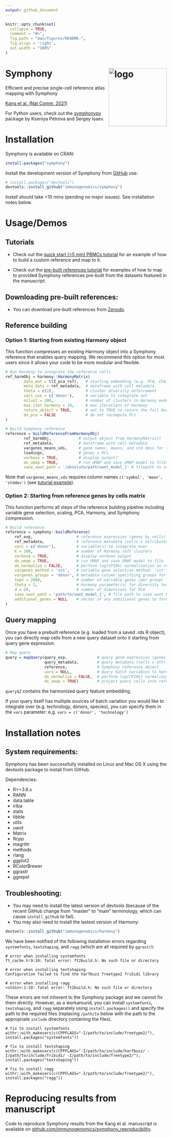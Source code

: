 ```yaml
---
output: github_document
---
```


<!-- README.md is generated from README.Rmd. Please edit that file -->

```r
knitr::opts_chunk$set(
  collapse = TRUE,
  comment = "#>",
  fig.path = "man/figures/README-",
  fig.align = 'right',
  out.width = "100%"
)
```

# Symphony <img src="man/figures/symphony_logo.png" alt="logo" width="181" align="right"/>

<!-- badges: start -->
<!-- badges: end -->

Efficient and precise single-cell reference atlas mapping with Symphony

[Kang et al. (Nat Comm, 2021)](https://www.nature.com/articles/s41467-021-25957-x)

For Python users, check out the [symphonypy](https://github.com/potulabe/symphonypy) package by Kseniya Petrova and Sergey Isaev.


# Installation

Symphony is available on CRAN:
``` r
install.packages("symphony")
```

Install the development version of Symphony from [GitHub](https://github.com/) use:

``` r
# install.packages("devtools")
devtools::install_github("immunogenomics/symphony")
```
Install should take <10 mins (pending no major issues). See installation notes below.


# Usage/Demos
## Tutorials

* Check out the [quick start (<5 min) PBMCs tutorial](https://github.com/immunogenomics/symphony/blob/main/vignettes/pbmcs_tutorial.ipynb/) for an example of how to build a custom reference and map to it.

* Check out the [pre-built references tutorial](https://github.com/immunogenomics/symphony/blob/main/vignettes/prebuilt_references_tutorial.ipynb) for examples of how to map to provided Symphony references pre-built from the datasets featured in the manuscript.

## Downloading pre-built references: 

* You can download pre-built references from [Zenodo](https://zenodo.org/record/5090425).


## Reference building

### Option 1: Starting from existing Harmony object

This function compresses an existing Harmony object into a Symphony reference that enables query mapping. We recommend this option for most users since it allows your code to be more modular and flexible.

```r

# Run Harmony to integrate the reference cells
ref_harmObj = harmony::HarmonyMatrix(
        data_mat = t(Z_pca_ref),   # starting embedding (e.g. PCA, CCA) of cells
        meta_data = ref_metadata,  # dataframe with cell metadata
        theta = c(2),              # cluster diversity enforcement
        vars_use = c('donor'),     # variable to integrate out
        nclust = 100,              # number of clusters in Harmony model
        max.iter.harmony = 10,     # max iterations of Harmony
        return_object = TRUE,      # set to TRUE to return the full Harmony object
        do_pca = FALSE             # do not recompute PCs
)

# Build Symphony reference
reference = buildReferenceFromHarmonyObj(
        ref_harmObj,            # output object from HarmonyMatrix()
        ref_metadata,           # dataframe with cell metadata
        vargenes_means_sds,     # gene names, means, and std devs for scaling
        loadings,               # genes x PCs
        verbose = TRUE,         # display output?
        do_umap = TRUE,         # run UMAP and save UMAP model to file?
        save_uwot_path = '/absolute/path/uwot_model_1' # filepath to save UMAP model)
```
Note that `vargenes_means_sds` requires column names `c('symbol', 'mean', 'stddev')` (see [tutorial example](https://github.com/immunogenomics/symphony/blob/main/vignettes/pbmcs_tutorial.ipynb/)). 

### Option 2: Starting from reference genes by cells matrix

This function performs all steps of the reference building pipeline including variable gene selection, scaling, PCA, Harmony, and Symphony compression.

```r
# Build reference
reference = symphony::buildReference(
    ref_exp,                   # reference expression (genes by cells)
    ref_metadata,              # reference metadata (cells x attributes)
    vars = c('donor'),         # variable(s) to integrate over
    K = 100,                   # number of Harmony soft clusters
    verbose = TRUE,            # display verbose output
    do_umap = TRUE,            # run UMAP and save UMAP model to file
    do_normalize = FALSE,      # perform log(CP10k) normalization on reference expression
    vargenes_method = 'vst',   # variable gene selection method: 'vst' or 'mvp'
    vargenes_groups = 'donor', # metadata column specifying groups for variable gene selection within each group
    topn = 2000,               # number of variable genes (per group)
    theta = 2,                 # Harmony parameter(s) for diversity term
    d = 20,                    # number of dimensions for PCA
    save_uwot_path = 'path/to/uwot_model_1', # file path to save uwot UMAP model
    additional_genes = NULL    # vector of any additional genes to force include
)

```

## Query mapping
Once you have a prebuilt reference (e.g. loaded from a saved .rds R object), you can directly map cells from a new query dataset onto it starting from query gene expression.

```r
# Map query
query = mapQuery(query_exp,             # query gene expression (genes x cells)
                 query_metadata,        # query metadata (cells x attributes)
                 reference,             # Symphony reference object
                 vars = NULL,           # Query batch variables to harmonize over (NULL treats query as one batch)
                 do_normalize = FALSE,  # perform log(CP10k) normalization on query (set to FALSE if already normalized)
                 do_umap = TRUE)        # project query cells into reference UMAP
```

`query$Z` contains the harmonized query feature embedding.

If your query itself has multiple sources of batch variation you would like to integrate over (e.g. technology, donors, species), you can specify them in the `vars` parameter: e.g. `vars = c('donor', 'technology')`

# Installation notes
## System requirements:

Symphony has been successfully installed on Linux and Mac OS X using the devtools package to install from GitHub. 

Dependencies:

* R>=3.6.x
* RANN
* data.table
* irlba
* stats
* tibble
* utils
* uwot
* Matrix
* Rcpp
* magrittr
* methods
* rlang
* ggplot2
* RColorBrewer
* ggrastr
* ggrepel


## Troubleshooting:

* You may need to install the latest version of devtools (because of the recent GitHub change from "master" to "main" terminology, which can cause `install_github` to fail).
* You may also need to install the lastest version of Harmony:

``` r
devtools::install_github("immunogenomics/harmony")
```

We have been notified of the following installation errors regarding `systemfonts`, `textshaping`, and `ragg` (which are all required by `ggrastr`):
```
# error when installing systemfonts
ft_cache.h:9:10: fatal error: ft2build.h: No such file or directory

# error when installing textshaping
Configuration failed to find the harfbuzz freetype2 fribidi library

# error when installing ragg
<stdin>:1:10: fatal error: ft2build.h: No such file or directory
```

These errors are not inherent to the Symphony package and we cannot fix them directly. However, as a workaround, you can install `systemfonts`, `textshaping`, and `ragg` separately using `install.packages()` and specify the path to the required files (replacing `/path/to` below with the path to the appropriate `include` directory containing the files).

```
# fix to install systemfonts
withr::with_makevars(c(CPPFLAGS="-I/path/to/include/freetype2/"), install.packages("systemfonts"))

# fix to install textshaping
withr::with_makevars(c(CPPFLAGS="-I/path/to/include/harfbuzz/ -I/path/to/include/fribidi/ -I/path/to/include/freetype2/"), install.packages("textshaping"))

# fix to install ragg
withr::with_makevars(c(CPPFLAGS="-I/path/to/include/freetype2/"), install.packages("ragg"))

```

# Reproducing results from manuscript
Code to reproduce Symphony results from the Kang et al. manuscript is available on [github.com/immunogenomics/symphony_reproducibility](https://github.com/immunogenomics/symphony_reproducibility).
